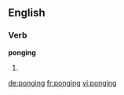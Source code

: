 ==English==

===Verb===
'''ponging'''

# {{present participle of|[[pong]]}}

[[de:ponging]]
[[fr:ponging]]
[[vi:ponging]]